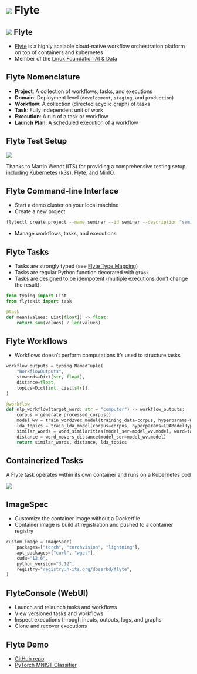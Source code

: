 # ![](images/favicon-flyte-docs.webp){.logo_h1_inline} Flyte
## ![](images/favicon-flyte-docs.webp){.logo_h2_inline} Flyte

- [Flyte](https://flyte.org/) is a highly scalable cloud-native workflow orchestration platform on top of containers and kubernetes
- Member of the [Linux Foundation AI & Data](https://lfaidata.foundation/projects/flyte/)


## Flyte Nomenclature

- **Project**: A collection of workflows, tasks, and executions
- **Domain**: Deployment level (`development`, `staging`, and `production`)
- **Workflow**: A collection (directed acyclic graph) of tasks
- **Task**: Fully independent unit of work
- **Execution**: A run of a task or workflow
- **Launch Plan**: A scheduled execution of a workflow


## Flyte Test Setup

![](images/flyte-test-setup.svg){fig-align="center"}

Thanks to Martin Wendt (ITS) for providing a comprehensive testing setup including Kubernetes (k3s), Flyte, and MinIO.


## Flyte Command-line Interface

- Start a demo cluster on your local machine
- Create a new project
```.bash
flytectl create project --name seminar --id seminar --description "seminar showcases"
```
- Manage workflows, tasks, and executions


## Flyte Tasks

- Tasks are strongly typed (see [Flyte Type Mapping](https://docs.flyte.org/en/latest/user_guide/data_types_and_io/index.html#data-types-and-io))
- Tasks are regular Python function decorated with `@task` 
- Tasks are designed to be idempotent (multiple executions don't change the result).

```python
from typing import List
from flytekit import task

@task
def mean(values: List[float]) -> float:
    return sum(values) / len(values)
```

## Flyte Workflows

- Workflows doesn’t perform computations it’s used to structure tasks 

```python
workflow_outputs = typing.NamedTuple(
    "WorkflowOutputs",
    simwords=Dict[str, float],
    distance=float,
    topics=Dict[int, List[str]],
)

@workflow
def nlp_workflow(target_word: str = "computer") -> workflow_outputs:
    corpus = generate_processed_corpus()
    model_wv = train_word2vec_model(training_data=corpus, hyperparams=Word2VecModelHyperparams())
    lda_topics = train_lda_model(corpus=corpus, hyperparams=LDAModelHyperparams())
    similar_words = word_similarities(model_ser=model_wv.model, word=target_word)
    distance = word_movers_distance(model_ser=model_wv.model)
    return similar_words, distance, lda_topics
```


## Containerized Tasks

A Flyte task operates within its own container and runs on a Kubernetes pod

![](images/union_tasks.png){fig-align="center"}


## ImageSpec

- Customize the container image without a Dockerfile
- Container image is build at registration and pushed to a container registry

```python
custom_image = ImageSpec(
    packages=["torch", "torchvision", "lightning"],
    apt_packages=["curl", "wget"],
    cuda="12.6",
    python_version="3.12",
    registry="registry.h-its.org/doserbd/flyte",
)
```


## FlyteConsole (WebUI)

- Launch and relaunch tasks and workflows
- View versioned tasks and workflows
- Inspect executions through inputs, outputs, logs, and graphs
- Clone and recover executions


## Flyte Demo

- [GitHub repo](https://github.com/BerndDoser/flyte-mnist)
- [PyTorch MNIST Classifier](https://docs.flyte.org/en/latest/flytesnacks/examples/mnist_classifier/pytorch_single_node_and_gpu.html)
